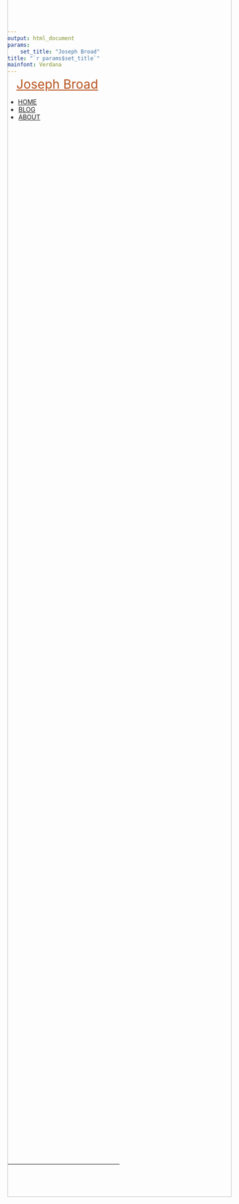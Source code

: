 ```yaml
---
output: html_document
params: 
    set_title: "Joseph Broad"
title: "`r params$set_title`"
mainfont: Verdana
---
```

<!-- style -->
<link rel="stylesheet" href="style.css" type="text/css">
<link rel="shortcut icon" href="https://www.dropbox.com/s/8nglbmcubk7bl7y/favicon.png?dl=0">
<link rel="icon" href="https://www.dropbox.com/s/8nglbmcubk7bl7y/favicon.png?dl=0">
<!-- Load an icon library -->
<link rel="stylesheet" href="https://cdnjs.cloudflare.com/ajax/libs/font-awesome/4.7.0/css/font-awesome.min.css">
<!-- header -->
<div class="topnav">
<div class="landing" style = "margin-top: -10px; padding-left: 20px; padding-right: 20px">
  <a href="index.html" style = "font-size: 28px; color: #B7521E;">Joseph Broad</a>
</div>
</div>

<ul>
  <li><a href="index.html">HOME</a></li>
  <li style="border-left: 1px solid white;"><a href="blog.html">BLOG</a></li>
  <li style="border-left: 1px solid white;"><a href="about.html">ABOUT</a></li>
</ul>

<div class="wideboi" style="margin-top: -10vh; z-index:0; height: 70vh">
  <img
    style="object-fit: cover; width: 100%; height: 70vh;"
    src="images/12345.jpg">
</div>


<!-- Footer -->
<ul style="margin-top: 35px;">
  <lib style="padding-left: 15px; padding-right: 15px;">
  <lib><a href="mailto:jbroad@ucdavis.edu"><i class="fa fa-lg fa-envelope"></i></a></lib>
  <lib><a href="https://github.com/jbroad"><i class="fa fa-lg fa-github"></i></a></lib>
  <lib><a href="https://twitter.com/therealjoebroad"><i class="fa fa-lg fa-twitter"></i></a></lib>
  <lib><a href="https://www.linkedin.com/in/joseph-broad-557071a9/"><i class="fa fa-lg fa-linkedin"></i></a></lib>
  </lib>
</ul>
<hr style="width: 50%; border-color: #B7521E; margin-top: -3.5vh;"></hr>

